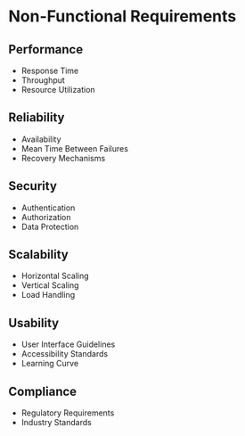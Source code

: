 # Non-Functional Requirements

## Performance
- Response Time
- Throughput
- Resource Utilization

## Reliability
- Availability
- Mean Time Between Failures
- Recovery Mechanisms

## Security
- Authentication
- Authorization
- Data Protection

## Scalability
- Horizontal Scaling
- Vertical Scaling
- Load Handling

## Usability
- User Interface Guidelines
- Accessibility Standards
- Learning Curve

## Compliance
- Regulatory Requirements
- Industry Standards
